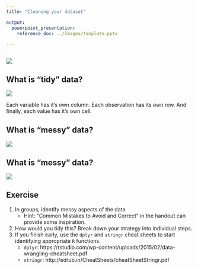 ```yaml
---
title: "Cleaning your dataset"

output: 
  powerpoint_presentation:
    reference_doc: ../Images/template.pptx

---
```


##

![](../Images/Clinician Coders Branding_FINAL_CMYK_Colour.png)

## What is "tidy" data?

![](../Images/tidy_data.png)

::: notes
Each variable has it's own column. Each observation has its own row. And finally, each value has it's own cell.
:::

## What is "messy" data?

![](../Images/messy_data_1.png)

## What is "messy" data?

![](../Images/messy_data_2.png)

## Exercise

1. In groups, identify messy aspects of the data
    - Hint: "Common Mistakes to Avoid and Correct" in the handout can provide some inspiration.
2. How would you tidy this? Break down your strategy into individual steps.
3. If you finish early, use the `dplyr` and `stringr` cheat sheets to start identifying appropriate `R` functions.
    - `dplyr`: https://rstudio.com/wp-content/uploads/2015/02/data-wrangling-cheatsheet.pdf
    - `stringr`: http://edrub.in/CheatSheets/cheatSheetStringr.pdf 
